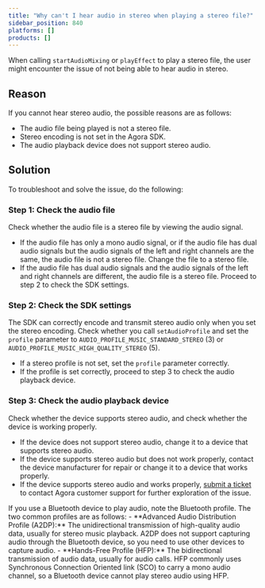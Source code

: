 ```yaml
---
title: "Why can't I hear audio in stereo when playing a stereo file?"
sidebar_position: 840
platforms: []
products: []
---
```



When calling `startAudioMixing` or `playEffect` to play a stereo file, the user might encounter the issue of not being able to hear audio in stereo.

## Reason

If you cannot hear stereo audio, the possible reasons are as follows:

- The audio file being played is not a stereo file.
- Stereo encoding is not set in the Agora SDK.
- The audio playback device does not support stereo audio.

## Solution

To troubleshoot and solve the issue, do the following:

### Step 1: Check the audio file

Check whether the audio file is a stereo file by viewing the audio signal.

- If the audio file has only a mono audio signal, or if the audio file has dual audio signals but the audio signals of the left and right channels are the same, the audio file is not a stereo file. Change the file to a stereo file.
- If the audio file has dual audio signals and the audio signals of the left and right channels are different, the audio file is a stereo file. Proceed to step 2 to check the SDK settings.

### Step 2: Check the SDK settings

The SDK can correctly encode and transmit stereo audio only when you set the stereo encoding. Check whether you call `setAudioProfile` and set the `profile` parameter to `AUDIO_PROFILE_MUSIC_STANDARD_STEREO` (3) or `AUDIO_PROFILE_MUSIC_HIGH_QUALITY_STEREO` (5).

- If a stereo profile is not set, set the `profile` parameter correctly.
- If the profile is set correctly, proceed to step 3 to check the audio playback device.

### Step 3: Check the audio playback device

Check whether the device supports stereo audio, and check whether the device is working properly.

- If the device does not support stereo audio, change it to a device that supports stereo audio.
- If the device supports stereo audio but does not work properly, contact the device manufacturer for repair or change it to a device that works properly.
- If the device supports stereo audio and works properly, [submit a ticket](https://agora-ticket.agora.io/) to contact Agora customer support for further exploration of the issue.

<Admonition type="note">
If you use a Bluetooth device to play audio, note the Bluetooth profile. The two common profiles are as follows:
- **Advanced Audio Distribution Profile (A2DP):** The unidirectional transmission of high-quality audio data, usually for stereo music playback. A2DP does not support capturing audio through the Bluetooth device, so you need to use other devices to capture audio.
- **Hands-Free Profile (HFP):** The bidirectional transmission of audio data, usually for audio calls. HFP commonly uses Synchronous Connection Oriented link (SCO) to carry a mono audio channel, so a Bluetooth device cannot play stereo audio using HFP.
</Admonition>

